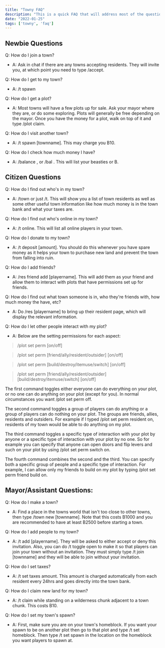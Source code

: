 ```yaml
---
title: "Towny FAQ"
description: "This is a quick FAQ that will address most of the questions seen from new players, citizens and mayors in chat on a daily basis."
date: "2022-01-25"
tags: ['towny', 'faq']
---
```


## Newbie Questions

Q: How do I join a town?
- A: Ask in chat if there are any towns accepting residents. They will invite you, at which point you need to type /accept.

Q: How do I get to my town?
- A: /t spawn

Q: How do I get a plot?
- A: Most towns will have a few plots up for sale. Ask your mayor where they are, or do some exploring. Plots will generally be free depending on the mayor. Once you have the money for a plot, walk on top of it and type /plot claim.

Q: How do I visit another town?
- A: /t spawn [townname]. This may charge you B10.

Q: How do I check how much money I have?
- A: /balance , or /bal . This will list your beasties or B.

## Citizen Questions

Q: How do I find out who's in my town?
- A: /town or just /t. This will show you a list of town residents as well as some other useful town information like how much money is in the town bank and what your taxes are.

Q: How do I find out who's online in my town?
- A: /t online. This will list all online players in your town.

Q: How do I donate to my town?
- A: /t deposit [amount]. You should do this whenever you have spare money as it helps your town to purchase new land and prevent the town from falling into ruin.

Q: How do I add friends?
- A: /res friend add [playername]. This will add them as your friend and allow them to interact with plots that have permissions set up for friends.

Q: How do I find out what town someone is in, who they're friends with, how much money the have, etc?
- A: Do /res [playername] to bring up their resident page, which will display the relevant information.

Q: How do I let other people interact with my plot?
- A: Below are the setting permissions for each aspect:

> /plot set perm [on/off]

> /plot set perm [friend/ally/resident/outsider] [on/off]

> /plot set perm [build/destroy/itemuse/switch] [on/off]

> /plot set perm [friend/ally/resident/outsider] [build/destroy/itemuse/switch] [on/off]

The first command toggles either everyone can do everything on your plot, or no one can do anything on your plot (except for you). In normal circumstances you want /plot set perm off.

The second command toggles a group of players can do anything or a group of players can do nothing on your plot. The groups are friends, allies, residents and outsiders. For example if I typed /plot set perm resident on, residents of my town would be able to do anything on my plot.

The third command toggles a specific type of interaction with your plot by anyone or a specific type of interaction with your plot by no one. So for example you can specify that anyone can open doors and flip levers and such on your plot by using /plot set perm switch on.

The fourth command combines the second and the third. You can specify both a specific group of people and a specific type of interaction. For example, I can allow only my friends to build on my plot by typing /plot set perm friend build on.

## Mayor/Assistant Questions:

Q: How do I make a town?
- A: Find a place in the towns world that isn't too close to other towns, then type /town new [townname]. Note that this costs B1000 and you are recommended to have at least B2500 before starting a town.

Q: How do I add people to my town?
- A: /t add [playername]. They will be asked to either accept or deny this invitation. Also, you can do /t toggle open to make it so that players can join your town without an invitation. They must simply type /t join [townname] and they will be able to join without your invitation.

Q: How do I set taxes?
- A: /t set taxes amount. This amount is charged automatically from each resident every 24hrs and goes directly into the town bank.

Q: How do I claim new land for my town?
- A: /t claim while standing on a wilderness chunk adjacent to a town chunk. This costs B10.

Q: How do I set my town's spawn?
- A: First, make sure you are on your town's homeblock. If you want your spawn to be on another plot then go to that plot and type /t set homeblock. Then type /t set spawn in the location on the homeblock you want players to spawn at.